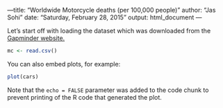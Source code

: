 ---title: "Worldwide Motorcycle deaths (per 100,000 people)"
author: "Jas Sohi"
date: "Saturday, February 28, 2015"
output: html_document
---

Let's start off with loading the dataset which was downloaded from the [Gapminder website.](http://www.gapminder.org/data/)

```r
mc <- read.csv()
```

You can also embed plots, for example:

```r
plot(cars)
```

Note that the `echo = FALSE` parameter was added to the code chunk to prevent printing of the R code that generated the plot.
